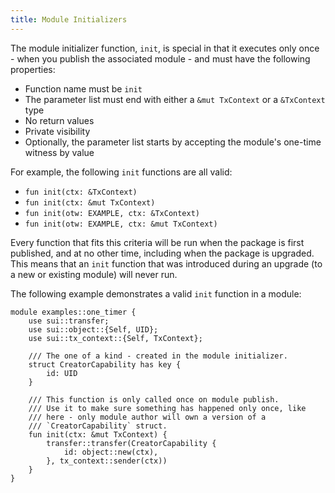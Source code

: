 ```yaml
---
title: Module Initializers
---
```


The module initializer function, `init`, is special in that it executes only once - when you publish the associated module - and must have the following properties:

- Function name must be `init`
- The parameter list must end with either a `&mut TxContext` or a `&TxContext` type
- No return values
- Private visibility
- Optionally, the parameter list starts by accepting the module's one-time witness by value

For example, the following `init` functions are all valid:

- `fun init(ctx: &TxContext)`
- `fun init(ctx: &mut TxContext)`
- `fun init(otw: EXAMPLE, ctx: &TxContext)`
- `fun init(otw: EXAMPLE, ctx: &mut TxContext)`

Every function that fits this criteria will be run when the package is first published, and at no other time, including when the package is upgraded.  This means that an `init` function that was introduced during an upgrade (to a new or existing module) will never run.

The following example demonstrates a valid `init` function in a module:

```move
module examples::one_timer {
    use sui::transfer;
    use sui::object::{Self, UID};
    use sui::tx_context::{Self, TxContext};

    /// The one of a kind - created in the module initializer.
    struct CreatorCapability has key {
        id: UID
    }

    /// This function is only called once on module publish.
    /// Use it to make sure something has happened only once, like
    /// here - only module author will own a version of a
    /// `CreatorCapability` struct.
    fun init(ctx: &mut TxContext) {
        transfer::transfer(CreatorCapability {
            id: object::new(ctx),
        }, tx_context::sender(ctx))
    }
}
```
